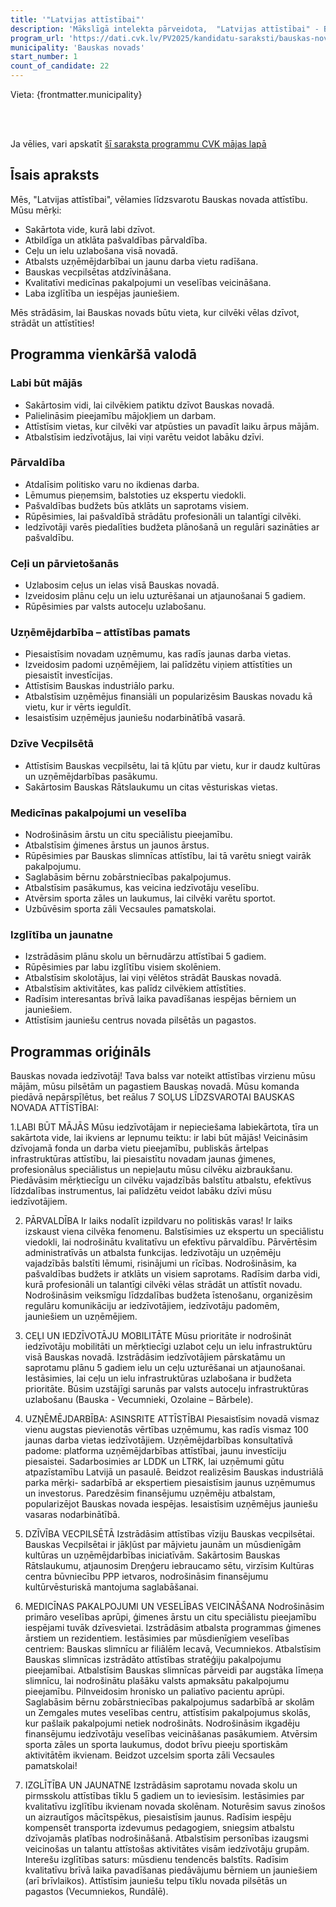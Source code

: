 ```yaml
---
title: '"Latvijas attīstībai"'
description: 'Mākslīgā intelekta pārveidota,  "Latvijas attīstībai" - Bauskas novads programma vienkāršā valodā'
program_url: 'https://dati.cvk.lv/PV2025/kandidatu-saraksti/bauskas-novads/latvijas-attistibai'
municipality: 'Bauskas novads'
start_number: 1
count_of_candidate: 22
---
```



Vieta: {frontmatter.municipality}<br/>

<Badge text="Līdzsvarota attīstība" variant="note" size="small" /> <Badge text="Ceļu infrastruktūra" variant="note" size="small" /> <Badge text="Uzņēmējdarbības atbalsts" variant="note" size="small" /> <Badge text="Medicīnas pakalpojumu pieejamība" variant="note" size="small" /> <Badge text="Kvalitatīva izglītība" variant="note" size="small" />

<br/><br/> 

<Card title='Šis ir mākslīga intelekta ģenerēts apraksts' icon='starlight'>
    Ja vēlies, vari apskatīt <a href={frontmatter.program_url} target='_blank'>šī saraksta programmu CVK mājas lapā</a>
    </Card>

## Īsais apraksts

Mēs, "Latvijas attīstībai", vēlamies līdzsvarotu Bauskas novada attīstību. Mūsu mērķi:

*   Sakārtota vide, kurā labi dzīvot.
*   Atbildīga un atklāta pašvaldības pārvaldība.
*   Ceļu un ielu uzlabošana visā novadā.
*   Atbalsts uzņēmējdarbībai un jaunu darba vietu radīšana.
*   Bauskas vecpilsētas atdzīvināšana.
*   Kvalitatīvi medicīnas pakalpojumi un veselības veicināšana.
*   Laba izglītība un iespējas jauniešiem.

Mēs strādāsim, lai Bauskas novads būtu vieta, kur cilvēki vēlas dzīvot, strādāt un attīstīties!

## Programma vienkāršā valodā

### Labi būt mājās
*   Sakārtosim vidi, lai cilvēkiem patiktu dzīvot Bauskas novadā.
*   Palielināsim pieejamību mājokļiem un darbam.
*   Attīstīsim vietas, kur cilvēki var atpūsties un pavadīt laiku ārpus mājām.
*   Atbalstīsim iedzīvotājus, lai viņi varētu veidot labāku dzīvi.

### Pārvaldība
*   Atdalīsim politisko varu no ikdienas darba.
*   Lēmumus pieņemsim, balstoties uz ekspertu viedokli.
*   Pašvaldības budžets būs atklāts un saprotams visiem.
*   Rūpēsimies, lai pašvaldībā strādātu profesionāli un talantīgi cilvēki.
*   Iedzīvotāji varēs piedalīties budžeta plānošanā un regulāri sazināties ar pašvaldību.

### Ceļi un pārvietošanās
*   Uzlabosim ceļus un ielas visā Bauskas novadā.
*   Izveidosim plānu ceļu un ielu uzturēšanai un atjaunošanai 5 gadiem.
*   Rūpēsimies par valsts autoceļu uzlabošanu.

### Uzņēmējdarbība – attīstības pamats
*   Piesaistīsim novadam uzņēmumu, kas radīs jaunas darba vietas.
*   Izveidosim padomi uzņēmējiem, lai palīdzētu viņiem attīstīties un piesaistīt investīcijas.
*   Attīstīsim Bauskas industriālo parku.
*   Atbalstīsim uzņēmējus finansiāli un popularizēsim Bauskas novadu kā vietu, kur ir vērts ieguldīt.
*   Iesaistīsim uzņēmējus jauniešu nodarbinātībā vasarā.

### Dzīve Vecpilsētā
*   Attīstīsim Bauskas vecpilsētu, lai tā kļūtu par vietu, kur ir daudz kultūras un uzņēmējdarbības pasākumu.
*   Sakārtosim Bauskas Rātslaukumu un citas vēsturiskas vietas.

### Medicīnas pakalpojumi un veselība
*   Nodrošināsim ārstu un citu speciālistu pieejamību.
*   Atbalstīsim ģimenes ārstus un jaunos ārstus.
*   Rūpēsimies par Bauskas slimnīcas attīstību, lai tā varētu sniegt vairāk pakalpojumu.
*   Saglabāsim bērnu zobārstniecības pakalpojumus.
*   Atbalstīsim pasākumus, kas veicina iedzīvotāju veselību.
*   Atvērsim sporta zāles un laukumus, lai cilvēki varētu sportot.
*   Uzbūvēsim sporta zāli Vecsaules pamatskolai.

### Izglītība un jaunatne
*   Izstrādāsim plānu skolu un bērnudārzu attīstībai 5 gadiem.
*   Rūpēsimies par labu izglītību visiem skolēniem.
*   Atbalstīsim skolotājus, lai viņi vēlētos strādāt Bauskas novadā.
*   Atbalstīsim aktivitātes, kas palīdz cilvēkiem attīstīties.
*   Radīsim interesantas brīvā laika pavadīšanas iespējas bērniem un jauniešiem.
*   Attīstīsim jauniešu centrus novada pilsētās un pagastos.

## Programmas oriģināls

Bauskas novada iedzīvotāj!
Tava balss var noteikt attīstības virzienu mūsu mājām, mūsu pilsētām un pagastiem Bauskas novadā. Mūsu komanda piedāvā nepārspīlētus, bet reālus
7 SOĻUS LĪDZSVAROTAI BAUSKAS NOVADA ATTĪSTĪBAI:

1.LABI BŪT MĀJĀS
Mūsu iedzīvotājam ir nepieciešama labiekārtota, tīra un sakārtota vide, lai ikviens ar lepnumu teiktu: ir labi būt mājās! Veicināsim dzīvojamā fonda un darba vietu pieejamību, publiskās ārtelpas infrastruktūras attīstību, lai piesaistītu novadam jaunas ģimenes, profesionālus speciālistus un nepieļautu mūsu cilvēku aizbraukšanu.
Piedāvāsim mērķtiecīgu un cilvēku vajadzībās balstītu atbalstu, efektīvus līdzdalības instrumentus, lai palīdzētu veidot labāku dzīvi mūsu iedzīvotājiem.

2. PĀRVALDĪBA
Ir laiks nodalīt izpildvaru no politiskās varas! Ir laiks izskaust viena cilvēka fenomenu. Balstīsimies uz ekspertu un speciālistu viedokli, lai nodrošinātu kvalitatīvu un efektīvu pārvaldību. Pārvērtēsim administratīvās un atbalsta funkcijas.
Iedzīvotāju un uzņēmēju vajadzībās balstīti lēmumi, risinājumi un rīcības. Nodrošināsim, ka pašvaldības budžets ir atklāts un visiem saprotams.
Radīsim darba vidi, kurā profesionāli un talantīgi cilvēki vēlas strādāt un attīstīt novadu.
Nodrošināsim veiksmīgu līdzdalības budžeta īstenošanu, organizēsim regulāru komunikāciju ar iedzīvotājiem, iedzīvotāju padomēm, jauniešiem un uzņēmējiem.

3. CEĻI UN IEDZĪVOTĀJU MOBILITĀTE
Mūsu prioritāte ir nodrošināt iedzīvotāju mobilitāti un mērķtiecīgi uzlabot ceļu un ielu infrastruktūru visā Bauskas novadā. Izstrādāsim iedzīvotājiem pārskatāmu un saprotamu plānu 5 gadiem ielu un ceļu uzturēšanai un atjaunošanai. Iestāsimies, lai ceļu un ielu infrastruktūras uzlabošana ir budžeta prioritāte. Būsim uzstājīgi sarunās par valsts autoceļu infrastruktūras uzlabošanu (Bauska - Vecumnieki, Ozolaine – Bārbele).

4. UZŅĒMĒJDARBĪBA: ASINSRITE ATTĪSTĪBAI
Piesaistīsim novadā vismaz vienu augstas pievienotās vērtības uzņēmumu, kas radīs vismaz 100 jaunas darba vietas iedzīvotājiem.
Uzņēmējdarbības konsultatīvā padome: platforma uzņēmējdarbības attīstībai, jaunu investīciju piesaistei. Sadarbosimies ar LDDK un LTRK, lai uzņēmumi gūtu atpazīstamību Latvijā un pasaulē.
Beidzot realizēsim Bauskas industriālā parka mērķi- sadarbībā ar ekspertiem piesaistīsim jaunus uzņēmumus un investorus.
Paredzēsim finansējumu uzņēmēju atbalstam, popularizējot Bauskas novada iespējas. Iesaistīsim uzņēmējus jauniešu vasaras nodarbinātībā.
5. DZĪVĪBA VECPILSĒTĀ
Izstrādāsim attīstības vīziju Bauskas vecpilsētai. Bauskas Vecpilsētai ir jākļūst par mājvietu jaunām un mūsdienīgām kultūras un uzņēmējdarbības iniciatīvām.
Sakārtosim Bauskas Rātslaukumu, atjaunosim Dreņģeru iebraucamo sētu, virzīsim Kultūras centra būvniecību PPP ietvaros, nodrošināsim finansējumu kultūrvēsturiskā mantojuma saglabāšanai.

6. MEDICĪNAS PAKALPOJUMI UN VESELĪBAS VEICINĀŠANA
Nodrošināsim primāro veselības aprūpi, ģimenes ārstu un citu speciālistu pieejamību iespējami tuvāk dzīvesvietai. Izstrādāsim atbalsta programmas ģimenes ārstiem un rezidentiem. Iestāsimies par mūsdienīgiem veselības centriem: Bauskas slimnīcu ar filiālēm Iecavā, Vecumniekos.
Atbalstīsim Bauskas slimnīcas izstrādāto attīstības stratēģiju pakalpojumu pieejamībai. Atbalstīsim Bauskas slimnīcas pārveidi par augstāka līmeņa slimnīcu, lai nodrošinātu plašāku valsts apmaksātu pakalpojumu pieejamību. Pilnveidosim hronisko un paliatīvo pacientu aprūpi.
Saglabāsim bērnu zobārstniecības pakalpojumus sadarbībā ar skolām un Zemgales mutes veselības centru, attīstīsim pakalpojumus skolās, kur pašlaik pakalpojumi netiek nodrošināts.
Nodrošināsim ikgadēju finansējumu iedzīvotāju veselības veicināšanas pasākumiem. Atvērsim sporta zāles un sporta laukumus, dodot brīvu pieeju sportiskām aktivitātēm ikvienam. Beidzot uzcelsim sporta zāli Vecsaules pamatskolai!

7. IZGLĪTĪBA UN JAUNATNE
Izstrādāsim saprotamu novada skolu un pirmsskolu attīstības tīklu 5 gadiem un to ieviesīsim.
Iestāsimies par kvalitatīvu izglītību ikvienam novada skolēnam. Noturēsim savus zinošos un aizrautīgos mācītspēkus, piesaistīsim jaunus.
Radīsim iespēju kompensēt transporta izdevumus pedagogiem, sniegsim atbalstu dzīvojamās platības nodrošināšanā.
Atbalstīsim personības izaugsmi veicinošas un talantu attīstošas aktivitātes visām iedzīvotāju grupām. Interešu izglītības saturs: mūsdienu tendencēs balstīts.
Radīsim kvalitatīvu brīvā laika pavadīšanas piedāvājumu bērniem un jauniešiem (arī brīvlaikos). Attīstīsim jauniešu telpu tīklu novada pilsētās un pagastos (Vecumniekos, Rundālē).
